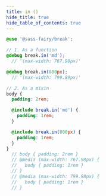 ```yaml
---
title: in ()
hide_title: true
hide_table_of_contents: true
---
```


<DocPage fieldName="in" fieldType="function" spec={Spec} />

```scss
@use '@sass-fairy/break';

// 1. As a function
@debug break.in('md');
  // '(max-width: 767.98px)'

@debug break.in(800px);
  // '(max-width: 799.89px)'

// 2. As a mixin
body {
  padding: 2rem;

  @include break.in('md') {
    padding: 1rem;
  }

  @include break.in(800px) {
    padding: 1rem;
  }
}
  // body { padding: 2rem }
  // @media (max-width: 767.98px) {
  //   body { padding: 1rem }
  // }
  // @media (max-width: 799.98px) {
  //   body { padding: 1rem }
  // }
```
